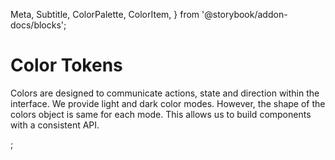   Meta,
  Subtitle,
  ColorPalette,
  ColorItem,
} from '@storybook/addon-docs/blocks';

<Meta title="Design Tokens/Color Tokens" />


# Color Tokens

<Subtitle>
  Colors are designed to communicate actions, state and direction within the
  interface. We provide light and dark color modes. However, the shape of the
  colors object is same for each mode. This allows us to build components with a
  consistent API.
</Subtitle>

<DesignTokenDocBlock categoryName="Colors" viewType="table" />;
